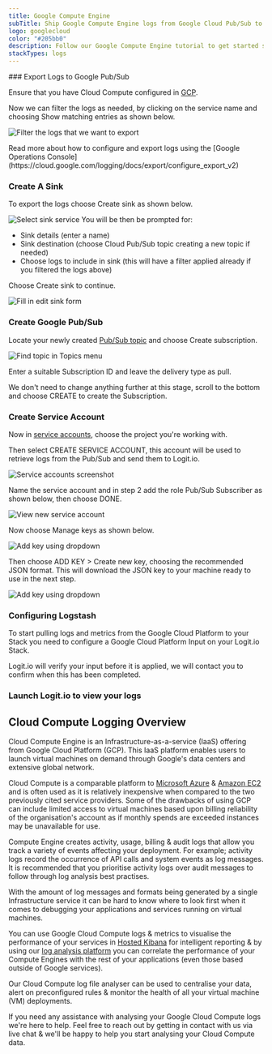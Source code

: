 ```yaml
---
title: Google Compute Engine
subTitle: Ship Google Compute Engine logs from Google Cloud Pub/Sub to Logstash
logo: googlecloud
color: "#205bb0"
description: Follow our Google Compute Engine tutorial to get started shipping Google Compute Engine logs to Logstash for monitoring and analysis in Logit.io.
stackTypes: logs
---
```


<Steps>
  ### Export Logs to Google Pub/Sub

  Ensure that you have Cloud Compute configured in [GCP](https://console.cloud.google.com/logs).

  Now we can filter the logs as needed, by clicking on the service name and choosing Show matching entries as shown below.

  ![Filter the logs that we want to export](@/images/integrations/google-pubsub/filter_logs.png)

  <Callout type="info">
    Read more about how to configure and export logs using the [Google Operations Console](https://cloud.google.com/logging/docs/export/configure_export_v2)
  </Callout>

  ### Create A Sink

  To export the logs choose Create sink as shown below.

  ![Select sink service](@/images/integrations/google-pubsub/gcp-ss2.png)
  You will be then be prompted for:
  - Sink details (enter a name)
  - Sink destination (choose Cloud Pub/Sub topic creating a new topic if needed)
  - Choose logs to include in sink (this will have a filter applied already if you filtered the logs above)

  Choose Create sink to continue.

  ![Fill in edit sink form](@/images/integrations/google-pubsub/gcp-ss3.png)

  ### Create Google Pub/Sub

  Locate your newly created [Pub/Sub topic](https://console.cloud.google.com/cloudpubsub/topic/) and choose Create subscription.

  ![Find topic in Topics menu](@/images/integrations/google-pubsub/gcp-ss5.png)
  
  Enter a suitable Subscription ID and leave the delivery type as pull.

  We don't need to change anything further at this stage, scroll to the bottom and choose CREATE to create the Subscription.

  ### Create Service Account

  Now in [service accounts](https://console.cloud.google.com/iam-admin/serviceaccounts), choose the project you're working with. 
      
  Then select CREATE SERVICE ACCOUNT, this account will be used to retrieve logs from the Pub/Sub and send them to Logit.io.

  ![Service accounts screenshot](@/images/integrations/google-pubsub/gcp-ss8.png)

  Name the service account and in step 2 add the role Pub/Sub Subscriber as shown below, then choose DONE.
  
  ![View new service account](@/images/integrations/google-pubsub/gcp-ss11.png)

  Now choose Manage keys as shown below.

  ![Add key using dropdown](@/images/integrations/google-pubsub/gcp-ss12.png)

  Then choose ADD KEY > Create new key, choosing the recommended JSON format. This will download the JSON key to your machine ready to use in the next step.

  ![Add key using dropdown](@/images/integrations/google-pubsub/gcp-ss13.png)

  ### Configuring Logstash

  To start pulling logs and metrics from the Google Cloud Platform to your Stack you need to configure a Google Cloud Platform Input on your Logit.io Stack.

  <ConfigurePubSub type="" utmSource="pubsubbeat" utmMedium="google" utmCampaign="googlecloudcompute"/>

  <Callout type="info">
    Logit.io will verify your input before it is applied, we will contact you to confirm when this has been completed.
  </Callout>

  ### Launch Logit.io to view your logs
  <LaunchStack utmMedium="google" utmCampaign="googlecloudcompute" source="pubsubbeat" />
</Steps>

## Cloud Compute Logging Overview

Cloud Compute Engine is an Infrastructure-as-a-service (IaaS) offering from Google Cloud Platform (GCP). This IaaS platform enables 
users to launch virtual machines on demand through Google's data centers and extensive global network.

Cloud Compute is a comparable platform to [Microsoft Azure](/integrations/log-management/azure/azure) & 
[Amazon EC2](/integrations/metrics/aws/ec2) and is often used as it is relatively inexpensive 
when compared to the two previously cited service providers. Some of the drawbacks of using 
GCP can include limited access to virtual machines based upon billing reliability of 
the organisation's account as if monthly spends are exceeded instances may be unavailable for use.

Compute Engine creates activity, usage, billing & audit logs that allow you track a variety of events affecting your deployment. 
For example; activity logs record the occurrence of API calls and system events as log messages. It is recommended that you 
prioritise activity logs over audit messages to follow through log analysis best practises.

With the amount of log messages and formats being generated by a single Infrastructure service it can be hard to know where 
to look first when it comes to debugging your applications and services running on virtual machines.

You can use Google Cloud Compute logs & metrics to visualise the performance of your services in 
[Hosted Kibana](https://logit.io/platform/features/hosted-kibana/) for intelligent reporting & by using our 
[log analysis platform](https://logit.io/solutions/analysis/log-analysis) you can correlate the performance of your 
Compute Engines with the rest of your applications (even those based outside of Google services).

Our Cloud Compute log file analyser can be used to centralise your data, alert on preconfigured rules & monitor the health of all your virtual machine (VM) deployments.

If you need any assistance with analysing your Google Cloud Compute logs we're here to help. 
Feel free to reach out by getting in contact with us via live chat & we'll be happy to help you start analysing your Cloud Compute data.